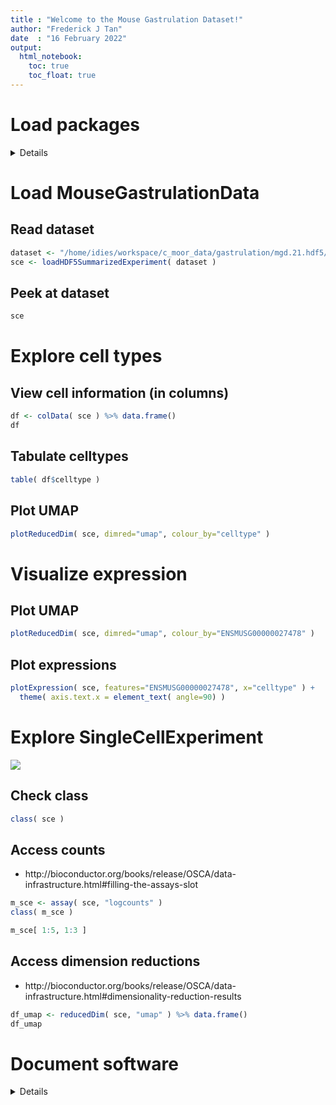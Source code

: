 ```yaml
---
title : "Welcome to the Mouse Gastrulation Dataset!"
author: "Frederick J Tan"
date  : "16 February 2022"
output: 
  html_notebook:
    toc: true
    toc_float: true
---
```


# Load packages

<details>
```r
library( "HDF5Array" )
library( "scater" )
library( "tidyverse" )
```
</details>

# Load MouseGastrulationData

## Read dataset

```r
dataset <- "/home/idies/workspace/c_moor_data/gastrulation/mgd.21.hdf5/"
sce <- loadHDF5SummarizedExperiment( dataset )
```

## Peek at dataset

```r
sce
```

# Explore cell types

## View cell information (in columns)

```r
df <- colData( sce ) %>% data.frame()
df
```

## Tabulate celltypes

```r
table( df$celltype )
```

## Plot UMAP

```r
plotReducedDim( sce, dimred="umap", colour_by="celltype" )
```

# Visualize expression

## Plot UMAP

```r
plotReducedDim( sce, dimred="umap", colour_by="ENSMUSG00000027478" )
```

## Plot expressions

```r
plotExpression( sce, features="ENSMUSG00000027478", x="celltype" ) +
  theme( axis.text.x = element_text( angle=90) )
```

# Explore SingleCellExperiment

![](http://bioconductor.org/books/3.14/OSCA.intro/images/SingleCellExperiment.png)

## Check class

```r
class( sce )
```

## Access counts

- http://bioconductor.org/books/release/OSCA/data-infrastructure.html#filling-the-assays-slot

```r
m_sce <- assay( sce, "logcounts" )
class( m_sce )
```

```r
m_sce[ 1:5, 1:3 ]
```

## Access dimension reductions

- http://bioconductor.org/books/release/OSCA/data-infrastructure.html#dimensionality-reduction-results

```r
df_umap <- reducedDim( sce, "umap" ) %>% data.frame()
df_umap
```

# Document software

<details>
```r
sessionInfo()
```
</details>


